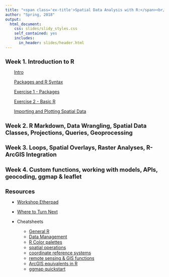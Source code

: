 ```yaml
---
title: "<span class='ex-title'>Spatial Data Analysis with R:</span><br/><span class='ex-subtitle'>Outline</span>"
author: "Spring, 2018"
output: 
  html_document: 
    css: slides/slidy_styles.css
    self_contained: yes
    includes:
      in_header: slides/header.html
---
```

<style>
ul {
  margin-left: 1em;
}
h1 {
  font-size: 130%;
}
</style>

# Week 1. Introduction to R  

<div style="margin-left: 2em;">
[Intro](slides/part01a_intro.html)

[Packages and R Syntax](slides/part01b_packages_rsyntax.html)

[Exercise 1 - Packages](exercises/part01_exercise1_packages.html)

[Exercise 2 - Basic R](exercises/part01_exercise2_basicr.html)

[Importing and Plotting Spatial Data](slides/part01c_importing-plot.html)

</div>


# Week 2. R Markdown, Data Wrangling, Spatial Data Classes, Projections, Queries, Geoprocessing

# Week 3. Loops, Spatial Overlays, Raster Analyses, R-ArcGIS Integration

# Week 4. Custom functions, working with models, APIs, geocoding, ggmap & leaflet

# Resources

* [Workshop Etherpad](https://public.etherpad-mozilla.org/p/rspatial-baygeo-s18)

* [Where to Turn Next](slides/where_to_turn_next.html)

* Cheatsheets

    + [General R](extras/general-r_cheatsheet_animove.pdf)
    + [Data Management](extras/data-management_cheatsheet.pdf)
    + [R Color palettes](extras/color-palette_cheatsheet.pdf)
    + [spatial operations](extras/spatial-commands_cheatsheet_animove_2014-05-11.pdf)
    + [coordinate reference systems](extras/coordinate-ref-systems_overview.pdf)
    + [remote sensing & GIS functions](extras/RS_ecology_refcard.pdf)
    + [ArcGIS equivalents in R](extras/arcgis_to_r_spatial_cheatsheet.pdf)
    + [ggmap quickstart](extras/ggmap_cheatsheet.pdf)

